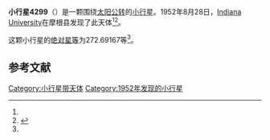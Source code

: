 {{Infobox planet
| bgcolour = #FFFFC0
| name = 4299 WIYN
| symbol = 
| image = 
| caption = 
| discovery = yes
| discovery_ref = 
| discoverer = [[Indiana_University|Indiana University]]
| discovery_site = [[摩根县|摩根县]] 
| discovered = 1952年8月28日
| designations = yes
| mp_name = 
| named_after = 
| alt_names = 1952 QX/ 1952 SC / 1952 TJ / 1974 DE1 / 1986 WE7
| mp_category = [[主带小行星|主带小行星]]
| orbit_ref = <ref name="a">[http://ssd.jpl.nasa.gov/sbdb.cgi?sstr=4299 4299 WIYN] {{Wayback|url=http://ssd.jpl.nasa.gov/sbdb.cgi?sstr=4299 |date=20201124004645 }}，小行星數據庫瀏覽器（JPL Small-Body Database Browser）－[[美国国家航空航天局|美国国家航空航天局]]喷气推进实验室</ref>
| epoch = 2456400.5 (2013年4月18日更新)
| aphelion = {{convert|2.6273163|AU|km|3|abbr=on|lk=out}}
| perihelion = {{convert|1.8588109|AU|km|3|abbr=on}}
| semimajor = {{convert|2.2430636|AU|km|3|abbr=on}}
| eccentricity = 0.1713071
| period = 1227.045891 [[日|日]]<br />3.36[[儒略年|儒略年]]
| avg_speed = 
| inclination = 5.08464
| asc_node = 104.45271
| mean_anomaly = 
| arg_peri = 272.69167
| satellites = 
| physical_characteristics = yes
| dimensions = 
| mass = 
| density = 
| surface_grav = 
| escape_velocity = 
| sidereal_day = 
| axial_tilt = 
| pole_ecliptic_lat = 
| pole_ecliptic_lon = 
| albedo = 
| temperatures= 
| temp_name1 = 
| mean_temp_1 = 
| max_temp_1 = 
| temp_name2 = 
| max_temp_2 = 
| spectral_type = 
| abs_magnitude = 272.69167
}}

'''小行星4299'''（{{lang-en|4299 WIYN}}）是一颗围绕[[太阳|太阳]][[公转|公转]]的[[小行星|小行星]]。1952年8月28日，[[Indiana_University|Indiana University]]在摩根县发现了此天体<ref name="a" /><ref>{{cite news|title=小行星列表|url=http://cfa-www.harvard.edu/iau/lists/NumberedMPs.txt|accessdate=2013-07-08|newspaper=哈佛大学|archive-date=2008-05-17|archive-url=https://web.archive.org/web/20080517010638/http://cfa-www.harvard.edu/iau/lists/NumberedMPs.txt|dead-url=no}}</ref>。

这颗小行星的[[绝对星等|绝对星等]]为272.69167等<ref name="a" />。

==参考文献==
{{reflist}}
{{Minor Planet Number|[[小行星4298|小行星4298]]|[[小行星4300|小行星4300]]}}

{{小天体}}

[[Category:小行星带天体|Category:小行星带天体]]
[[Category:1952年发现的小行星|Category:1952年发现的小行星]]

{{asteroid-stub}}